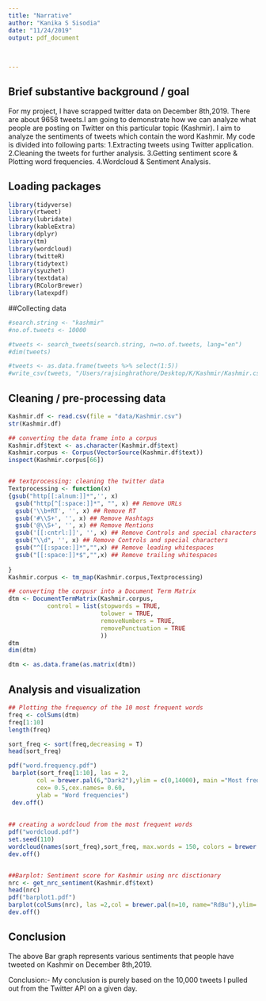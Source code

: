 ```yaml
---
title: "Narrative"
author: "Kanika S Sisodia"
date: "11/24/2019"
output: pdf_document
  
  
  
---
```

## Brief substantive background / goal
For my project, I have scrapped twitter data on December 8th,2019. There are about 9658 tweets.I am going to demonstrate how we can analyze what people are posting on Twitter on this particular topic (Kashmir).  I aim to  analyze the sentiments of tweets which contain the word Kashmir. My code is divided into following parts:
1.Extracting tweets using Twitter application.
2.Cleaning the tweets for further analysis.
3.Getting sentiment score & Plotting word frequencies.
4.Wordcloud & Sentiment Analysis.


## Loading packages
```r
library(tidyverse)
library(rtweet)
library(lubridate)
library(kableExtra)
library(dplyr)
library(tm)
library(wordcloud)
library(twitteR)
library(tidytext)
library(syuzhet)
library(textdata)
library(RColorBrewer)
library(latexpdf)
```

##Collecting data
```r
#search.string <- "kashmir"
#no.of.tweets <- 10000

#tweets <- search_tweets(search.string, n=no.of.tweets, lang="en")
#dim(tweets)

#tweets <- as.data.frame(tweets %>% select(1:5))
#write_csv(tweets, "/Users/rajsinghrathore/Desktop/K/Kashmir/Kashmir.csv")
```


## Cleaning / pre-processing data
```r
Kashmir.df <- read.csv(file = "data/Kashmir.csv")
str(Kashmir.df)

## converting the data frame into a corpus
Kashmir.df$text <- as.character(Kashmir.df$text)
Kashmir.corpus <- Corpus(VectorSource(Kashmir.df$text))
inspect(Kashmir.corpus[66])


## textprocessing: cleaning the twitter data
Textprocessing <- function(x)
{gsub("http[[:alnum:]]*",'', x)
  gsub("http[^[:space:]]*", "", x) ## Remove URLs
  gsub('\\b+RT', '', x) ## Remove RT
  gsub('#\\S+', '', x) ## Remove Hashtags
  gsub('@\\S+', '', x) ## Remove Mentions
  gsub('[[:cntrl:]]', '', x) ## Remove Controls and special characters
  gsub("\\d", '', x) ## Remove Controls and special characters
  gsub("^[[:space:]]*","",x) ## Remove leading whitespaces
  gsub("[[:space:]]*$","",x) ## Remove trailing whitespaces
  
}
Kashmir.corpus <- tm_map(Kashmir.corpus,Textprocessing)

## converting the corpusr into a Document Term Matrix
dtm <- DocumentTermMatrix(Kashmir.corpus,
           control = list(stopwords = TRUE,
                          tolower = TRUE,
                          removeNumbers = TRUE,
                          removePunctuation = TRUE
                          ))
dtm
dim(dtm)

dtm <- as.data.frame(as.matrix(dtm))
```


## Analysis and visualization
```r
## Plotting the frequency of the 10 most frequent words
freq <- colSums(dtm)
freq[1:10]
length(freq)

sort_freq <- sort(freq,decreasing = T)
head(sort_freq)

pdf("word.frequency.pdf")
 barplot(sort_freq[1:10], las = 2,
        col = brewer.pal(6,"Dark2"),ylim = c(0,14000), main ="Most frequent words",
        cex= 0.5,cex.names= 0.60,
        ylab = "Word frequencies")
 dev.off()
 
 
## creating a wordcloud from the most frequent words 
pdf("wordcloud.pdf")
set.seed(110)
wordcloud(names(sort_freq),sort_freq, max.words = 150, colors = brewer.pal(6,"Spectral"))
dev.off()


##Barplot: Sentiment score for Kashmir using nrc disctionary 
nrc <- get_nrc_sentiment(Kashmir.df$text)
head(nrc)
pdf("barplot1.pdf")
barplot(colSums(nrc), las =2,col = brewer.pal(n=10, name="RdBu"),ylim= c(0,12000), cex= 0.5,cex.names= 0.70,ylab = "count", main = "Sentiment Score for Kashmir") 
dev.off()
```

## Conclusion
The above Bar graph represents various sentiments that people have tweeted on Kashmir on December 8th,2019. 

Conclusion:-
My conclusion is purely based on the 10,000 tweets I pulled out from the Twitter API on a given day.



